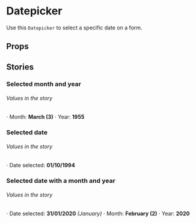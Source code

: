 
<Meta title="Molecules/Datepicker" component={Datepicker} />

# Datepicker

Use this `Datepicker` to select a specific date on a form.

<Preview>
  <Story name="Default">
    <Datepicker label="Select a date" name="datepicker1" />
  </Story>
</Preview>

## Props

<Props of={Datepicker} />

## Stories

### Selected month and year

<Story name="Default month and year">
  <Datepicker label="Select a date" name="datepicker2" month={3} year={1955} />
</Story>

###### Values in the story

⋅ Month: **March (3)**
⋅ Year: **1955**

### Selected date

<Story name="Selected date">
  <Datepicker label="Select a date" name="datepicker3" date="01/10/1994" />
</Story>

###### Values in the story

⋅ Date selected: **01/10/1994**

### Selected date with a month and year

<Story name="Selected date with a month and year">
  <Datepicker
    label="Select a date"
    name="datepicker4"
    date="31/01/2020"
    month={2}
    year={2020}
  />
</Story>

###### Values in the story

⋅ Date selected: **31/01/2020** _(January)_
⋅ Month: **February (2)**
⋅ Year: **2020**

